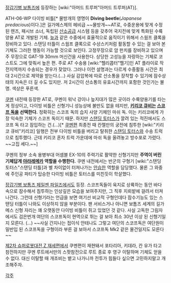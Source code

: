 [[장갑기병 보톰즈]]에 등장하는 [wiki:"아머드 트루퍼"아머드 트루퍼(AT)].

ATH-06-WP 다이빙 비틀[* 물방개의 영명이 '''Diving beetle'''(''Japanese predacious'')이다.]은 길가메스제의 헤비급 ~~물방개~~AT로, 수중운용에 맞게 수정된 렌즈, 패시브 소너, 독립된 [[산소]]공급 시스템 등을 갖추어 국지전에 맞게 특화된 수륙양용 AT로 개발된 기체. [[늪]]과 같은 수중에서 효율적으로 움직이기 위해서 스웜프 클록을 장비하고 있다. 스탠딩 터틀이 스웜프 클록으로 수상스키처럼 활동할 수 있는 걸 보아 본 기체도 그러한 행동이 가능할 것으로 보인다. 고정무장으로 암 펀치를 장비하고 있으며 주 무장으로 GAT-19 30mm 머신건을 사용한다. 상당한 고성능을 자랑하는 기체로 코스트도 그에 맞춰서 높은 편. 주로 AT 수송용 [wiki:"헬리콥터"헬기]인 AT 플라이로 작전지역까지 수송되는 경우가 잦았다. 그러나 이런 설명과는 다르게 수중활동 시간은 최대 2시간으로 제약을 받는다.(…) 사실 감압복에 따로 산소통을 장착할 수 있기에 잠수상태의 지속은 더 길 수도 있지만. 저 2시간이 산소통의 유효시간까지 포함한 것인가는 불명. 색상은 푸른색. 

[[쿠멘]] 내전때 등장한 AT로, 쿠멘이 워낙 강이나 늪지대가 많은 곳이라 수륙양용기를 타는게 정상이고, 다이빙 비틀은 신형기니 성능상에 불만도 없을 테지만, '''[[키리코 큐비]]는 [[스코프 독]]을 선택한다.''' 정확히는 스코프 독의 습지 사양 기체인 마쉬 독. 이는 키리코에게 가장 익숙한 기체가 스코프 독이기 때문. 하지만 [[스탠딩 토터스]]가 깔려 있는 적진에서도 스코프 독 타고 잠입하는 건.(…)[* [[쿠멘]]편 최종전 때 칸젤만의 궁전에 침투한 [wiki:"키리코 큐비"키리코] 일행은 전부 다이빙 비틀을 버리고 탈취한 [[스탠딩 토터스]]와 수송 트럭으로 침투했다. 근데 키리코 혼자 트럭 가운데에 마쉬 독을 올려놓고 방수포로 가렸다. ~~고집 세다.~~]

쿠멘의 정부 소속 용병부대 어셈블 EX-10의 주력기로 활약한 신형기지만 '''주역이 버린 기체답게 [[야라레메카]] 역할을 수행한다.''' 쿠멘 내전에서는 반군의 구형기 [wiki:"스탠딩 토터스"스탠딩 터틀]과 별 차이없이 터져나가는 [[안습]]한 역할을 담당했다. 물론 그 와중에 주인공 파티가 탑승한 다이빙 비틀은 토터스를 미친듯이 학살했다. 

[[장갑기병 보톰즈 페일젠 파일즈]]에서도 등장. 스코프독들이 육지로 상륙하는 동안 바다 속으로 잠수해서 침투하는 인상깊은 모습을 보여주지만, 그 직후 지뢰밭에 걸려서 터져나간다. 그런데 신형기라는 언급을 보면 여기선 비교적 구형인데다 잠수기능도 있는 스탠딩 터틀이 나와도 이상하지 않을 부분이다. 팬 서비스거나 아니면 보톰즈 세계의 길가메스 신형 자리는 꽤 오랫동안 다이빙 비틀이 쥐고 있었던 것 같다. 사실 고독한 그림자에서도 검은번개 여단의 스코프독이 현역으로 뛰는 걸 보아 최소 30년 이상 된 신형기일지 모른다. (...) ~~사실 간지나는 접이식 안테나도 그렇고 여단의 스코프독은 여단원이 밀반입 된 스코프독을 구형이라 부른 걸 보아서 스코프독 Mk2 같은 물건일지도 모른다~~

[[제2차 슈퍼로봇대전 Z 재세편]]에서 쿠멘편이 재현돼서 포타리아, 키데라, 칸 유가 타고 참전하지만 쿠멘 루트에서만의 스팟참전으로 루트 종료 후 영구 이탈하며 기체도 얻을 수 없다. 대신 이탈할 때 개조비는 뱉고 나가니까 전투가 힘들다 싶으면 고민하지말고 개조해주자.  

[[각주]]
